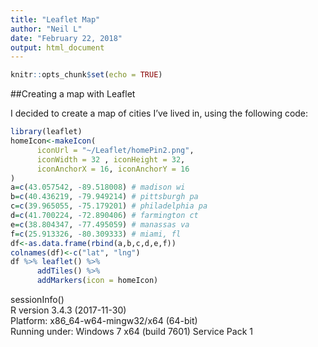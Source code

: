 ```yaml
---
title: "Leaflet Map"
author: "Neil L"
date: "February 22, 2018"
output: html_document
---
```


```r
knitr::opts_chunk$set(echo = TRUE)
```

##Creating a map with Leaflet

I decided to create a map of cities I've lived in, using the following code:
```r
library(leaflet)
homeIcon<-makeIcon(
      iconUrl = "~/Leaflet/homePin2.png",
      iconWidth = 32 , iconHeight = 32,
      iconAnchorX = 16, iconAnchorY = 16
)
a=c(43.057542, -89.518008) # madison wi
b=c(40.436219, -79.949214) # pittsburgh pa
c=c(39.965055, -75.179201) # philadelphia pa
d=c(41.700224, -72.890406) # farmington ct
e=c(38.804347, -77.495059) # manassas va
f=c(25.913326, -80.309333) # miami, fl
df<-as.data.frame(rbind(a,b,c,d,e,f))
colnames(df)<-c("lat", "lng")
df %>% leaflet() %>%
      addTiles() %>%
      addMarkers(icon = homeIcon)
```


sessionInfo()  
R version 3.4.3 (2017-11-30)  
Platform: x86_64-w64-mingw32/x64 (64-bit)  
Running under: Windows 7 x64 (build 7601) Service Pack 1  
